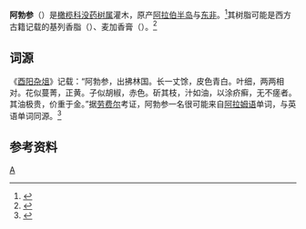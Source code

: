 {{not|拔尔撒摩}}
{{Speciesbox
| image = Balsamodendron ehrenbergianum00.jpg
| image_caption = 
| genus = Commiphora
| species = gileadensis
| authority = ([[L.|L.]]) [[Carl_Frederick_Albert_Christensen|C.Chr]]
}}

'''阿勃参'''（{{lang-xm|Commiphora gileadensis}}）是[[橄榄科|橄榄科]][[没药树属|没药树属]]灌木，原产[[阿拉伯半岛|阿拉伯半岛]]与[[东非|东非]]。<ref>{{Cite web|title=''Commiphora gileadensis'' (L.) C.Chr.|url=http://powo.science.kew.org/taxon/urn:lsid:ipni.org:names:127663-1|accessdate=2021-02-23|work=Plants of the World Online|publisher=Kew Science|archive-date=2020-09-24|archive-url=https://web.archive.org/web/20200924053049/http://powo.science.kew.org/taxon/urn:lsid:ipni.org:names:127663-1|dead-url=no}}</ref>其树脂可能是西方古籍记载的基列香脂（{{lang-en|Balm of Gilead}}）、麦加香膏（{{lang-en|Mecca balsam}}）。<ref>{{Cite journal|title=「阿勃參」與「拔爾撒摩」——中外藥物交流之長時段考察例證|author=陳明|url=https://fh.pku.edu.cn/docs/2018-11/20181120000405450765.pdf|date=2016-09-01|journal=漢學研究|issue=3|volume=34|page=161–203}}</ref>

== 词源 ==
《[[酉阳杂俎|酉阳杂俎]]》记载：“阿勃参，出拂林国。长一丈馀，皮色青白。叶细，两两相对。花似蔓菁，正黄。子似胡椒，赤色。斫其枝，汁如油，以涂疥癣，无不瘥者。其油极贵，价重于金。”据[[劳费尔|劳费尔]]考证，阿勃参一名很可能来自[[阿拉姆语|阿拉姆语]]单词{{lang|la|''afursama''}}，与英语单词{{lang|en|balsam}}同源。<ref>{{Cite journal|title=Sino-Iranica: Chinese Contributions to the History of Civilization in Ancient Iran|url=https://www.jstor.org/stable/29782155|last=Laufer|first=Berthold|date=1919|journal=Publications of the Field Museum of Natural History. Anthropological Series|issue=3|volume=15|pages=i, iii-iv, 185-597, 599-630|issn=0894-8380|access-date=2021-02-23|archive-date=2020-11-17|archive-url=https://web.archive.org/web/20201117223750/https://www.jstor.org/stable/29782155|dead-url=no}}</ref>

== 参考资料 ==
<references />

{{Taxonbar}}

[[Category:没药树属|A]]